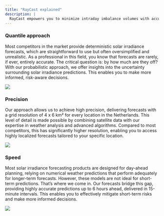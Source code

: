 ```yaml
---
title: "RayCast explained"
description: |
  RayCast empowers you to minimize intraday imbalance volumes with accurate short-term forecasts. Our focus is on delivering precise, real-time information for the entire Netherlands, ensuring you receive the insights you need as quickly as possible.
---
```


### Quantile approach
Most competitors in the market provide deterministic solar irradiance forecasts, which are straightforward to use but often oversimplified and unrealistic. As a professional in this field, you know that forecasts are rarely, if ever, entirely accurate. The critical question is: by how much are they off? With our probabilistic approach, we offer insights into the uncertainty surrounding solar irradiance predictions. This enables you to make more informed, risk-aware decisions.

![](images/raycast_onzekerheid.svg)


### Precision
Our approach allows us to achieve high precision, delivering forecasts with a grid resolution of 4 x 6 km² for every location in the Netherlands. This level of detail is made possible by combining satellite data with our expertise in weather analysis and advanced algorithms. Compared to most competitors, this has significantly higher resolution, enabling you to access highly localized forecasts tailored to your specific location.

![](images/raycast_precision.svg)

### Speed
Most solar irradiance forecasting products are designed for day-ahead planning, relying on numerical weather predictions that perform adequately for longer-term forecasts. However, these models are not ideal for short-term predictions. That’s where we come in. Our forecasts bridge this gap, providing highly accurate predictions up to 6 hours ahead, delivered in 15-minute intervals. This enables you to effectively mitigate short-term risks and make more informed decisions.

![](images/raycast_speed.svg)